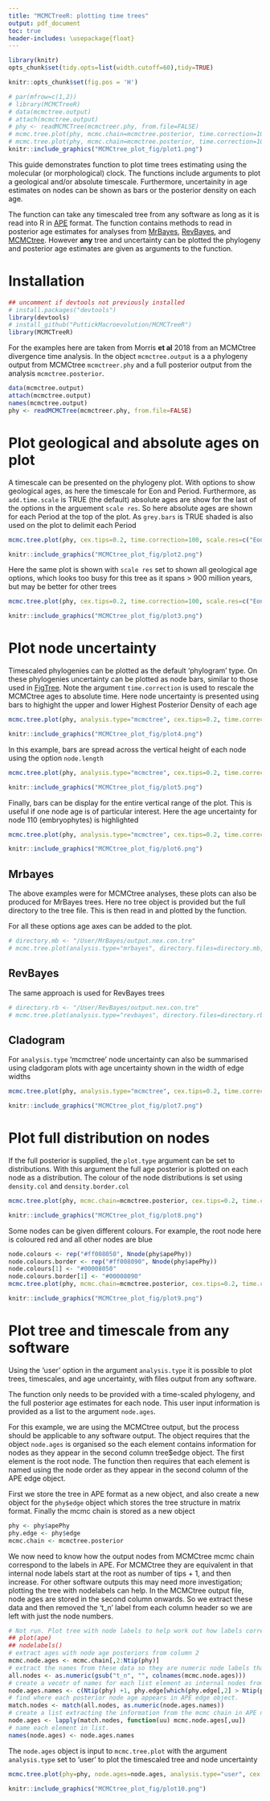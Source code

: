 ```yaml
---
title: "MCMCTreeR: plotting time trees"
output: pdf_document
toc: true
header-includes: \usepackage{float}
---
```



```r
library(knitr)
opts_chunk$set(tidy.opts=list(width.cutoff=60),tidy=TRUE)
```

```r
knitr::opts_chunk$set(fig.pos = 'H')
```

```r
# par(mfrow=c(1,2))
# library(MCMCTreeR)
# data(mcmctree.output)
# attach(mcmctree.output)
# phy <- readMCMCTree(mcmctreer.phy, from.file=FALSE)
# mcmc.tree.plot(phy, mcmc.chain=mcmctree.posterior, time.correction=100, plot.type="distributions", cex.age=0.7, cex.labels=0.7, relative.height=0.08, col.tree="grey40", scale.res=c("Eon", "Period"), no.margin=TRUE, label.offset=4, density.col = "#4169E170", density.border.col = "#4169E190",  label.timescale.names=TRUE, tip.color="white",  cex.tips=0.1)
# mcmc.tree.plot(phy, mcmc.chain=mcmctree.posterior, time.correction=100, plot.type="cladogram", cex.age=0.7, cex.labels=0.7, relative.height=0.08, col.tree="#008b00", scale.res=c("Eon", "Period"), no.margin=TRUE, label.offset=4, col.age = "#008b0070", label.timescale.names=TRUE, tip.color="white",  cex.tips=0.1)
knitr::include_graphics("MCMCtree_plot_fig/plot1.png") 
```


This guide demonstrates function to plot time trees estimating using the molecular (or morphological) clock. The functions include arguments to plot a geological and/or absolute timescale. Furthermore, uncertainity in age estimates on nodes can be shown as bars or the posterior density on each age.

The function can take any timescaled tree from any software as long as it is read into R in [APE](https://cran.r-project.org/web/packages/ape/ape.pdf) format. The function contains methods to read in posterior age estimates for analyses from [MrBayes](http://nbisweden.github.io/MrBayes/), [RevBayes](https://revbayes.github.io/), and [MCMCtree](http://abacus.gene.ucl.ac.uk/software/paml.html). However **any** tree and uncertainty can be plotted the phylogeny and posterior age estimates are given as arguments to the function. 

# Installation


```r
## uncomment if devtools not previously installed
# install.packages("devtools")
library(devtools)
# install_github("PuttickMacroevolution/MCMCTreeR")
library(MCMCTreeR)

```

For the examples here are taken from Morris **et al** 2018 from an MCMCtree divergence time analysis. In the object ``mcmctree.output`` is a a phylogeny output from MCMCtree ``mcmctreer.phy`` and a full posterior output from the analysis ``mcmctree.posterior``.

```r
data(mcmctree.output)
attach(mcmctree.output)
names(mcmctree.output)
phy <- readMCMCTree(mcmctreer.phy, from.file=FALSE)
```

# Plot geological and absolute ages on plot

A timescale can be presented on the phylogeny plot. With options to show geological ages, as here the timescale for Eon and Period. Furthermore, as ``add.time.scale`` is TRUE (the default) absolute ages are show for the last of the options in the arguement ``scale res``. So here absolute ages are shown for each Period at the top of the plot. As ``grey.bars`` is TRUE shaded is also used on the plot to delimit each Period

```r
mcmc.tree.plot(phy, cex.tips=0.2, time.correction=100, scale.res=c("Eon", "Period"), plot.type="phylogram", cex.age=0.6, cex.labels=0.6, relative.height=0.08, col.tree="grey40", label.offset=4, node.method="none", no.margin=TRUE)
```

```r
knitr::include_graphics("MCMCtree_plot_fig/plot2.png")
```


Here the same plot is shown with ``scale res`` set to shown all geological age options, which looks too busy for this tree as it spans > 900 million years, but may be better for other trees


```r
mcmc.tree.plot(phy, cex.tips=0.2, time.correction=100, scale.res=c("Eon", "Period", "Epoch", "Age"), plot.type="phylogram", cex.age=0.4, cex.labels=0.5, relative.height=0.08, col.tree="grey40", label.offset=4, node.method="none", no.margin=TRUE)
```


```r
knitr::include_graphics("MCMCtree_plot_fig/plot3.png")
```


# Plot node uncertainty

Timescaled phylogenies can be plotted as the default 'phylogram' type. On these phylogenies uncertainty can be plotted as node bars, similar to those used in [FigTree](http://beast.community/figtree). Note the argument ``time.correction`` is used to rescale the MCMCtree ages to absolute time. Here node uncertainty is presented using bars to highight the upper and lower Highest Posterior Density of each age

```r
mcmc.tree.plot(phy, analysis.type="mcmctree", cex.tips=0.2, time.correction=100, plot.type="phylogram", lwd.bar=2, scale.res=c("Eon", "Period"), node.method="bar", col.age="navy", no.margin=TRUE, label.offset=4)
```

```r
knitr::include_graphics("MCMCtree_plot_fig/plot4.png")
```

In this example, bars are spread across the vertical height of each node using the option ``node.length``

```r
mcmc.tree.plot(phy, analysis.type="mcmctree", cex.tips=0.2, time.correction=100, plot.type="phylogram", lwd.bar=2, scale.res=c("Eon", "Period"), node.method="node.length", col.age="#008b0040", no.margin=TRUE, label.offset=4)
```


```r
knitr::include_graphics("MCMCtree_plot_fig/plot5.png")
```

Finally, bars can be display for the entire vertical range of the plot. This is useful if one node age is of particular interest. Here the age uncertainty for node 110 (embryophytes) is highlighted

```r
mcmc.tree.plot(phy, analysis.type="mcmctree", cex.tips=0.2, time.correction=100, plot.type="phylogram", lwd.bar=2, scale.res=c("Eon", "Period"), node.method="full.length", all.nodes=110, col.age="#ff000040", no.margin=TRUE, label.offset=4)
```


```r
knitr::include_graphics("MCMCtree_plot_fig/plot6.png")
```

## Mrbayes

The above examples were for MCMCtree analyses, these plots can also be produced for MrBayes trees. Here no tree object is provided but the full directory to the tree file. This is then read in and plotted by the function.

For all these options age axes can be added to the plot. 

```r
# directory.mb <- "/User/MrBayes/output.nex.con.tre"
# mcmc.tree.plot(analysis.type="mrbayes", directory.files=directory.mb, cex.tips=0.33, plot.type="phylogram", lwd.bar=2, add.time.scale=FALSE, node.method="bar", col.age="navy")
```

## RevBayes

The same approach is used for RevBayes trees

```r
# directory.rb <- "/User/RevBayes/output.nex.con.tre"
# mcmc.tree.plot(analysis.type="revbayes", directory.files=directory.rb, cex.tips=0.33, plot.type="phylogram", lwd.bar=2, add.time.scale=FALSE, node.method="bar", col.age="navy")
```

## Cladogram

For ``analysis.type`` 'mcmctree' node uncertainty can also be summarised using cladgoram plots with age uncertainty shown in the width of edge widths

```r
mcmc.tree.plot(phy, analysis.type="mcmctree", cex.tips=0.2, time.correction=100, plot.type="cladogram", lwd.bar=2, scale.res=c("Eon", "Period"), node.method="node.length", col.age="#008b0080", no.margin=TRUE)
```

```r
knitr::include_graphics("MCMCtree_plot_fig/plot7.png")
```


# Plot full distribution on nodes

If the full posterior is supplied, the ``plot.type`` argument can be set to distributions. With this argument the full age posterior is plotted on each node as a distribution. The colour of the node distributions is set using ``density.col`` and ``density.border.col``


```r
mcmc.tree.plot(phy, mcmc.chain=mcmctree.posterior, cex.tips=0.2, time.correction=100, plot.type="distributions", cex.age=0.4, cex.labels=0.5, relative.height=0.08, col.tree="grey40", scale.res=c("Eon", "Period"), no.margin=TRUE, label.offset=4, density.col = "#00000050", density.border.col = "#00000080")
```

```r
knitr::include_graphics("MCMCtree_plot_fig/plot8.png")
```

Some nodes can be given different colours. For example, the root node here is coloured red and all other nodes are blue

```r
node.colours <- rep("#ff008050", Nnode(phy$apePhy))
node.colours.border <- rep("#ff008090", Nnode(phy$apePhy))
node.colours[1] <- "#00008050"
node.colours.border[1] <- "#00008090"
mcmc.tree.plot(phy, mcmc.chain=mcmctree.posterior, cex.tips=0.2, time.correction=100, scale.res=c("Eon", "Period"), plot.type="distributions", cex.age=0.4, cex.labels=0.5, relative.height=0.08, col.tree="grey40", col.age="black", density.col=node.colours, density.border.col=node.colours.border, grey.bars = TRUE, no.margin=TRUE)
```

```r
knitr::include_graphics("MCMCtree_plot_fig/plot9.png")
```


# Plot tree and timescale from any software

Using the 'user' option in the argument ``analysis.type`` it is possible to plot trees, timescales, and age uncertainty, with files output from any software. 

The function only needs to be provided with a time-scaled phylogeny, and the full posterior age estimates for each node. This user input information is provided as a list to the argument ``node.ages``.

For this example, we are using the MCMCtree output, but the process should be applicable to any software output. The object requires that the object ``node.ages`` is organised so the each element contains information for nodes as they appear in the second column tree$edge object. The first element is the root node. The function then requires that each element is named using the node order as they appear in the second column of the APE edge object.

First we store the tree in APE format as a new object, and also create a new object for the ``phy$edge`` object which stores the tree structure in matrix format. Finally the mcmc chain is stored as a new object

```r
phy <- phy$apePhy
phy.edge <- phy$edge
mcmc.chain <- mcmctree.posterior
```

We now need to know how the output nodes from MCMCtree mcmc chain correspond to the labels in APE. For MCMCtree they are equivalent in that internal node labels start at the root as number of tips + 1, and then increase. For other software outputs this may need more investigation; plotting the tree with nodelabels can help. In the MCMCtree output file, node ages are stored in the second column onwards. So we extract these data and then  removed the 't_n' label from each column header so we are left with just the node numbers. 

```r
# Not run. Plot tree with node labels to help work out how labels correspond to tree from software output.
## plot(ape)
## nodelabels()
# extract ages with node age posteriors from column 2
mcmc.node.ages <- mcmc.chain[,2:Ntip(phy)]
# extract the names from these data so they are numeric node labels that match the APE tree format
all.nodes <- as.numeric(gsub("t_n", "", colnames(mcmc.node.ages)))
# create a vecotr of names for each list element as internal nodes from APE tree, using phy$edge object.
node.ages.names <- c(Ntip(phy) +1, phy.edge[which(phy.edge[,2] > Ntip(phy)),2])
# find where each posterior node age appears in APE edge object.
match.nodes <- match(all.nodes, as.numeric(node.ages.names))
# create a list extracting the information from the mcmc chain in APE node order.
node.ages <- lapply(match.nodes, function(uu) mcmc.node.ages[,uu])
# name each element in list.
names(node.ages) <- node.ages.names
```

The ``node.ages`` object is input to ``mcmc.tree.plot`` with the argument ``analysis.type`` set to 'user' to plot the timescaled tree and node uncertainty

```r
mcmc.tree.plot(phy=phy, node.ages=node.ages, analysis.type="user", cex.tips=0.2, time.correction=100, scale.res=c("Eon", "Period"), plot.type="distributions", cex.age=0.4, cex.labels=0.5, relative.height=0.08, col.tree="grey40", no.margin=TRUE)
```

```r
knitr::include_graphics("MCMCtree_plot_fig/plot10.png")
```
